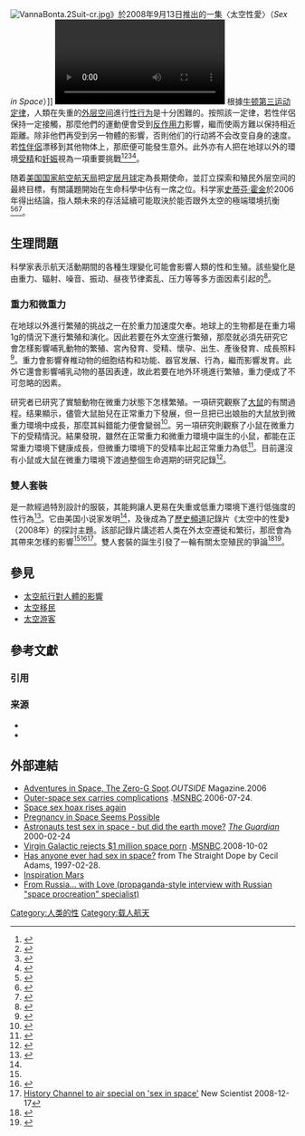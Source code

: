 {{noteTA
|G1=Aero
|G2=物理學
}}
[[File:VannaBonta.2Suit-cr.jpg|thumb]]》於2008年9月13日推出的一集〈太空性愛〉（''Sex in Space''）]]
[[File:Sex_In_Space_explained_by_simpleshow_foundation.webm|thumb]]
根據[[牛顿第三运动定律|牛顿第三运动定律]]，人類在失重的[[外层空间|外层空间]]進行[[人类性行为|性行为]]是十分困難的。按照該一定律，若性伴侶保持一定接觸，那麼他們的運動便會受到[[反作用力|反作用力]]影響，繼而使兩方難以保持相近距離。除非他們再受到另一物體的影響，否則他们的行动將不会改变自身的速度。若[[性伴侶|性伴侶]]漂移到其他物体上，那麽便可能發生意外。此外亦有人把在地球以外的環境[[受精|受精]]和[[妊娠|妊娠]]視為一項重要挑戰<ref name="metronews">{{cite web|title=Thrusters on full: Sex in space|url=http://metronews.ca/features/race-for-space-countdown/97508/thrusters-on-full-sex-in-space/|accessdate=2015-06-12|date=2012-04-09|last=Monks|first=Keiron|publisher=Free Daily News Group Inc./Star Media Group|archiveurl=https://web.archive.org/web/20141110233158/http://metronews.ca/features/race-for-space-countdown/97508/thrusters-on-full-sex-in-space/|archivedate=2014-11-10|deadurl=yes|newspaper=Metro}}</ref><ref name="msnbc">{{cite news|url=http://www.nbcnews.com/id/14002908/#.VXseDflViko|title=Outer-space sex carries complications|work=NBCNews.com|date=2006-07-24|last=Boyle|first=Alan|archiveurl=https://web.archive.org/web/20150425014045/http://www.nbcnews.com/id/14002908#.VXseDflViko|archivedate=2015-04-25|deadurl=no|accessdate=2015-06-12}}</ref><ref>{{Cite web|title=Seks in de ruimte: is het mogelijk?|url=https://www.scientias.nl/seks-in-de-ruimte-is-het-mogelijk/|access-date=2021-08-23|date=2012-04-07|work=Scientias.nl|language=nl|archive-date=2019-03-27|archive-url=https://web.archive.org/web/20190327135647/https://www.scientias.nl/seks-in-de-ruimte-is-het-mogelijk/54725/|dead-url=no}}</ref><ref name="S’envoyer en l’air dans l’espace">{{Cite web|title=S’envoyer en l’air dans l’espace|url=https://journalmetro.com/monde/55550/senvoyer-en-lair-dans-lespace/|access-date=2021-08-23|date=2012-04-12|last=Monks|first=Kieron|work=Journal Métro|language=fr|archive-date=2018-06-23|archive-url=https://web.archive.org/web/20180623141446/http://journalmetro.com/monde/55550/senvoyer-en-lair-dans-lespace/|dead-url=no}}</ref>。

随着[[美国国家航空航天局|美国国家航空航天局]]把[[月球殖民|定居月球]]定為長期使命，並訂立探索和殖民外层空间的最終目標，有關議題開始在生命科學中佔有一席之位。科学家[[史蒂芬·霍金|史蒂芬·霍金]]於2006年得出结論，指人類未來的存活延續可能取決於能否跟外太空的極端環境抗衡<ref>{{cite news|url=http://www.space.com/news/060613_ap_hawking_space.html|title=Hawking Says Humans Must Colonize Space|work=Space.com|publisher=Purch|agency=[[美联社|Associated Press]]|date=2006-06-13|first=Sylvia|last=Hui|archiveurl=https://web.archive.org/web/20080511212820/http://www.space.com/news/060613_ap_hawking_space.html|archivedate=2008-05-11|accessdate=2009-01-03|dead-url=no}}</ref><ref>{{cite news|url=https://www.washingtonpost.com/wp-dyn/content/article/2006/06/13/AR2006061301185_pf.html|title=Hawking: Humans Must Spread Out in Space|work=[[华盛顿邮报|The Washington Post]]|date=2006-06-13|first=Sylvia|last=Hui|accessdate=2015-03-12|archive-date=2018-12-21|archive-url=https://web.archive.org/web/20181221230906/http://www.washingtonpost.com/wp-dyn/content/article/2006/06/13/AR2006061301185_pf.html|dead-url=no}}</ref><ref name="cosmos">{{cite magazine|title=The importance of sex in space|url=http://archive.cosmosmagazine.com/blog/the-importance-sex-space/|last=Delange|first=Catherine|date=2012-05-20|accessdate=2015-06-12|archiveurl=https://web.archive.org/web/20150612185446/http://archive.cosmosmagazine.com/blog/the-importance-sex-space/|archivedate=2015-06-12|deadurl=yes|magazine=Cosmos}}</ref>。

==生理問題==
科學家表示航天活動期間的各種生理變化可能會影響人類的性和生殖。該些變化是由重力、辐射、噪音、振动、昼夜节律紊乱、压力等等多方面因素引起的<ref>{{Cite journal|title=Reproduction in the Space Environment: Part II. Concerns for Human Reproduction|url=http://journals.lww.com/00006254-199001000-00006|last=Jennings|first=Richard T.|last2=Santy|first2=PATRlClA A.|date=1990-01|journal=Obstetrical & Gynecological Survey|issue=1|doi=10.1097/00006254-199001000-00006|volume=45|pages=7–17|language=en|issn=0029-7828}}</ref>。

===重力和微重力===
在地球以外進行繁殖的挑战之一在於重力加速度欠奉。地球上的生物都是在重力場1[[G力|g]]的情況下進行繁殖和演化。因此若要在外太空進行繁殖，那麼就必須先研究它會怎樣影響哺乳動物的繁殖、宮內發育、受精、懷孕、出生、產後發育、成長照料<ref name="Ronca2003">{{Cite book|chapter=Mammalian Development in Space|title=Advances in Space Biology and Medicine|url=https://linkinghub.elsevier.com/retrieve/pii/S1569257403090099|publisher=Elsevier|date=2003|isbn=978-0-444-51353-3|pages=217–251|volume=9|doi=10.1016/s1569-2574(03)09009-9|language=en|first=April E|last=Ronca|access-date=2021-08-23|archive-date=2018-06-29|archive-url=https://web.archive.org/web/20180629225905/https://linkinghub.elsevier.com/retrieve/pii/S1569257403090099|dead-url=no}}</ref>。重力會影響脊椎动物的细胞结构和功能、器官发展、行為，繼而影響发育。此外它還會影響哺乳动物的基因表達，故此若要在地外环境進行繁殖，重力便成了不可忽略的因素。

研究者已研究了實驗動物在微重力狀態下怎樣繁殖。一項研究觀察了[[实验大鼠|大鼠]]的有關過程。结果顯示，儘管大鼠胎兒在正常重力下發展，但一旦把已出娘胎的大鼠放到微重力環境中成長，那麼其糾錯能力便會變弱<ref>{{cite web|title=Utricular and saccular projections of fetal rats raised in normal gravity and microgravity|url=http://gateway.nlm.nih.gov/MeetingAbstracts/ma?f=102222743.html|accessdate=2014-01-25|date=October 1995|last=B|first=Fritzsch|website=NLM Gateway Search|publisher=ASGSB Bull|archiveurl=https://web.archive.org/web/20110809060317/http://gateway.nlm.nih.gov/MeetingAbstracts/ma?f=102222743.html|archivedate=2011-08-09|first2=Bruce|last2=LL|dead-url=no}}</ref>。另一項研究則觀察了小鼠在微重力下的受精情況。結果發現，雖然在正常重力和微重力環境中誕生的小鼠，都能在正常重力環境下健康成長，但微重力環境下的受精率比起正常重力為低<ref>{{Cite journal|title=Detrimental Effects of Microgravity on Mouse Preimplantation Development In Vitro|url=https://dx.plos.org/10.1371/journal.pone.0006753|last=Wakayama|first=Sayaka|last2=Kawahara|first2=Yumi|date=2009-08-25|journal=PLoS ONE|issue=8|doi=10.1371/journal.pone.0006753|editor-last=Dey|editor-first=Sudhansu Kumar|volume=4|pages=e6753|language=en|issn=1932-6203|pmc=PMC2727478|pmid=19707597|last3=Li|first3=Chong|last4=Yamagata|first4=Kazuo|last5=Yuge|first5=Louis|last6=Wakayama|first6=Teruhiko}}</ref>。目前還沒有小鼠或大鼠在微重力環境下渡過整個生命週期的研究記錄<ref>{{Cite journal|title=Effects of microgravity on cell cytoskeleton and embryogenesis|url=http://www.intjdevbiol.com/paper.php?doi=052077sc|last=Crawford-Young|first=Susan J.|date=2006|journal=The International Journal of Developmental Biology|issue=2-3|doi=10.1387/ijdb.052077sc|volume=50|pages=183–191|language=en|issn=0214-6282|pmid=16479487|access-date=2021-08-23|archive-date=2020-08-21|archive-url=https://web.archive.org/web/20200821142143/http://www.intjdevbiol.com/paper.php?doi=052077sc|dead-url=no}}</ref>。

===雙人套裝===
{{le|雙人套裝|2suit}}是一款經過特別設計的服裝，其能夠讓人更易在失重或低重力環境下進行低強度的性行為<ref name="vanna">{{cite web|title=Vanna Bonta Talks Sex in Space|url=http://www.femail.com.au/vanna-bonta-talks-sex-in-space.htm|accessdate=2015-06-12|date=2012-08-19|website=Femail.com.au|archiveurl=https://web.archive.org/web/20150322102732/http://www.femail.com.au/vanna-bonta-talks-sex-in-space.htm|archivedate=2015-03-22|deadurl=no}}</ref>。它由美国小说家{{link-en|范娜·邦塔|Vanna Bonta}}发明<ref name="msnbc"/>，及後成為了[[歷史頻道|歷史頻道]]記錄片《太空中的性愛》（2008年）的探討主題。該部記錄片講述若人类在外太空遷徙和繁衍，那麽會為其帶來怎樣的影響<ref name="vanna"/><ref>{{Cite episode|title=Sex in Space|series=The Universe|network=[[歷史頻道|History Channel]]|date=2008-12-02|season=3}}</ref><ref>[https://www.newscientist.com/blogs/shortsharpscience/2008/12/history-channel-to-air-special.html History Channel to air special on 'sex in space'] {{Wayback|url=https://www.newscientist.com/blogs/shortsharpscience/2008/12/history-channel-to-air-special.html |date=20160915155939 }} New Scientist 2008-12-17</ref>。雙人套裝的誕生引發了一輪有關太空殖民的爭論<ref name="thelmagazine">{{Cite web|title=Celebrate Sputnik Day by Thinking About Space Sex|url=https://www.thelmagazine.com/2012/10/celebrate-sputnik-day-by-thinking-about-space-sex/|access-date=2021-08-23|date=2012-10-04|work=The L Magazine|language=en-US|archive-date=2015-06-12|archive-url=https://web.archive.org/web/20150612200151/http://www.thelmagazine.com/2012/10/celebrate-sputnik-day-by-thinking-about-space-sex/|dead-url=no}}</ref><ref name="thepaltrysapien.com">{{cite web|title=1000 Words, 1000 Days: Day 351 – Space-Boinking In The 21st Century!|url=http://www.thepaltrysapien.com/2012/12/1000-words-1000-days-day-351-space-boinking-in-the-21st-century/|date=2012-12-16|last=Schwartz|first=Marty|website=The Paltry Sapien|archiveurl=https://web.archive.org/web/20141110233101/http://www.thepaltrysapien.com/2012/12/1000-words-1000-days-day-351-space-boinking-in-the-21st-century/|archivedate=2014-11-10|access-date=2020-10-09|dead-url=no}}</ref>。

==參見==
*[[太空航行對人體的影響|太空航行對人體的影響]]
*[[太空移民|太空移民]]
*[[太空游客|太空游客]]

== 參考文獻 ==
=== 引用 ===
{{Reflist|30em}}

=== 来源 ===
{{ReflistH}}
* {{cite journal |first=Robert|last=Freitas Jr. |url = http://www.rfreitas.com/Astro/SexxxInSpace.htm |title = Sex in Space |journal=Sexology Today|number=48|date=April 1983|pages=58–64|access-date=2020-10-09|archive-date=2008-12-24|archive-url=https://web.archive.org/web/20081224134701/http://www.rfreitas.com/Astro/SexxxInSpace.htm|dead-url=no}}
*{{Cite journal|title=Effects of space travel on sexuality and the human reproductive system|url=https://pubmed.ncbi.nlm.nih.gov/11540233|last=Levin|first=R. J.|date=1989-08|journal=Journal of the British Interplanetary Society|issue=7|volume=42|pages=378–382|issn=0007-084X|pmid=11540233|access-date=2021-08-23|archive-date=2021-08-23|archive-url=https://web.archive.org/web/20210823023720/https://pubmed.ncbi.nlm.nih.gov/11540233/|dead-url=no}}
{{ReflistF}}

==外部連結==
*[https://web.archive.org/web/20100908075709/http://outsideonline.com/outside/culture/200612/sex-in-space-1.html Adventures in Space, The Zero-G Spot].''OUTSIDE'' Magazine.2006
*[http://www.nbcnews.com/id/14002908 Outer-space sex carries complications] {{Wayback|url=http://www.nbcnews.com/id/14002908 |date=20201023081105 }}.[[MSNBC|MSNBC]].2006-07-24.
*[http://www.jamesoberg.com/sex.html Space sex hoax rises again] {{Wayback|url=http://www.jamesoberg.com/sex.html |date=20060824233051 }}
*[https://web.archive.org/web/20060415183927/http://space.com/news/space_pregnancy_001218_wg.html Pregnancy in Space Seems Possible]
*[https://www.theguardian.com/science/2000/feb/24/spaceexploration.internationalnews1 Astronauts test sex in space - but did the earth move?] {{Wayback|url=https://www.theguardian.com/science/2000/feb/24/spaceexploration.internationalnews1 |date=20201231232246 }} ''[[衛報|The Guardian]]'' 2000-02-24
*[http://www.nbcnews.com/id/26991760 Virgin Galactic rejects $1 million space porn] {{Wayback|url=http://www.nbcnews.com/id/26991760 |date=20201015092955 }}.[[MSNBC|MSNBC]].2008-10-02
*[http://www.straightdope.com/columns/read/1042/has-anyone-ever-had-sex-in-space Has anyone ever had sex in space?] {{Wayback|url=http://www.straightdope.com/columns/read/1042/has-anyone-ever-had-sex-in-space |date=20200811221638 }} from The Straight Dope by Cecil Adams, 1997-02-28.
*[http://inspirationmars.org/ Inspiration Mars] {{Wayback|url=http://inspirationmars.org/ |date=20151013012955 }}
*[https://web.archive.org/web/20080710053017/http://www.space.com/scienceastronomy/generalscience/russian_sex_studies_000316.html From Russia... with Love (propaganda-style interview with Russian "space procreation" specialist)]

{{性}}
[[Category:人类的性|Category:人类的性]]
[[Category:载人航天|Category:载人航天]]